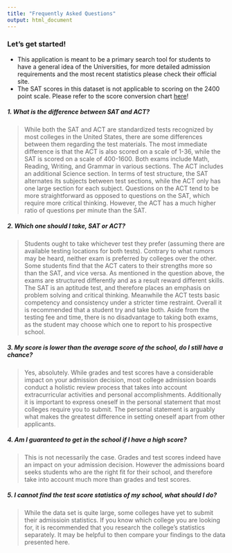 ```yaml
---
title: "Frequently Asked Questions"
output: html_document
---
```


### Let's get started!

- This application is meant to be a primary search tool for students to have a general idea of the Universities, for more detailed admission requirements and the most recent statistics please check their official site. 
- The SAT scores in this dataset is not applicable to scoring on the 2400 point scale. Please refer to the score conversion chart [here](http://magoosh.com/hs/act/act-scores/2016/act-to-new-sat-to-old-sat-score-conversion-chart/)!





##### 1. What is the difference between SAT and ACT?

> While both the SAT and ACT are standardized tests recognized by most colleges in the United States, there are some differences between them regarding the test materials. The most immediate difference is that the ACT is also scored on a scale of 1-36, while the SAT is scored on a scale of 400-1600. Both exams include Math, Reading, Writing, and Grammar in various sections. The ACT includes an additional Science section. In terms of test structure, the SAT alternates its subjects between test sections, while the ACT only has one large section for each subject. Questions on the ACT tend to be more straightforward as opposed to questions on the SAT, which require more critical thinking. However, the ACT has a much higher ratio of questions per minute than the SAT. 

##### 2. Which one should I take, SAT or ACT?

> Students ought to take whichever test they prefer (assuming there are available testing locations for both tests). Contrary to what rumors may be heard, neither exam is preferred by colleges over the other. Some students find that the ACT caters to their strengths more so than the SAT, and vice versa. As mentioned in the question above, the exams are structured differently and as a result reward different skills. The SAT is an aptitude test, and therefore places an emphasis on problem solving and critical thinking. Meanwhile the ACT tests basic competency and consistency under a stricter time restraint. Overall it is recommended that a student try and take both. Aside from the testing fee and time, there is no disadvantage to taking both exams, as the student may choose which one to report to his prospective school. 

##### 3. My score is lower than the average score of the school, do I still have a chance?

> Yes, absolutely. While grades and test scores have a considerable impact on your admission decision, most college admission boards conduct a holistic review process that takes into account extracurricular activities and personal accomplishments. Additionally it is important to express oneself in the personal statement that most colleges require you to submit. The personal statement is arguably what makes the greatest difference in setting oneself apart from other applicants. 

##### 4. Am I guaranteed to get in the school if I have a high score?

> This is not necessarily the case. Grades and test scores indeed have an impact on your admission decision. However the admissions board seeks students who are the right fit for their school, and therefore take into account much more than grades and test scores. 

##### 5. I cannot find the test score statistics of my school, what should I do?

> While the data set is quite large, some colleges have yet to submit their admissioin statistics. If you know which college you are looking for, it is recommended that you research the college's statistics separately. It may be helpful to then compare your findings to the data presented here. 


